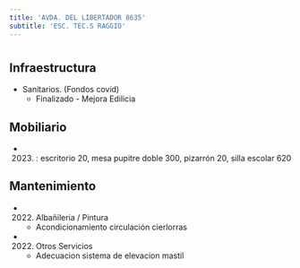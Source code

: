```yaml
---
title: 'AVDA. DEL LIBERTADOR 8635'
subtitle: 'ESC. TEC.S RAGGIO'
---
```


#
## Infraestructura

* Sanitarios. (Fondos covid) 
    + Finalizado - Mejora Edilicia 


## Mobiliario

*  (2023) : escritorio 20, mesa pupitre doble 300, pizarrón 20, silla escolar 620 





## Mantenimiento

*  (2022) Albañileria / Pintura 
    + Acondicionamiento circulación cierlorras

*  (2022) Otros Servicios 
    + Adecuacion sistema de elevacion mastil







